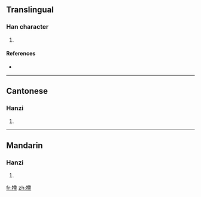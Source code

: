 ==Translingual==

===Han character===
{{Han char|rn=64|rad=手|as=11|sn=14|four=|canj=手大心月 (QKPB)}}

# {{defn|Han|sort=手11}}

====References====
* {{Han ref|kx=0449.280|dkj=12578|dj=0800.140|hdz=31942.050|uh=6455|ud=25685}}

----

==Cantonese==

===Hanzi===
{{yue-hanzi|jyut=}}

# {{defn|Cantonese}}

----

==Mandarin==

===Hanzi===
{{cmn-hanzi|pin=[[dì]] ([[di4]])|wg=ti<sup>4</sup>}}

# {{defn|Mandarin}}

[[fr:摕]]
[[zh:摕]]